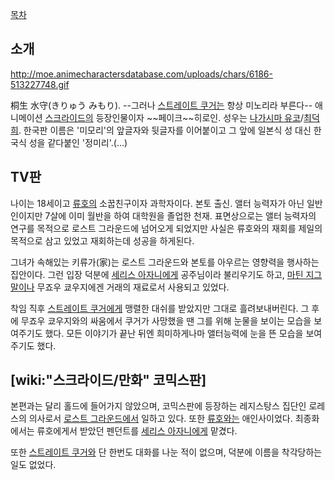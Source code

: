[[목차]]

== 소개 ==
http://moe.animecharactersdatabase.com/uploads/chars/6186-513227748.gif

桐生 水守(きりゅう みもり). --그러나 [[스트레이트 쿠거]]는 항상 미노리라 부른다-- 애니메이션 [[스크라이드]]의 등장인물이자 ~~페이크~~히로인. 성우는 [[나가시마 유코]]/[[최덕희]]. 한국판 이름은 '미모리'의 앞글자와 뒷글자를 이어붙이고 그 앞에 일본식 성 대신 한국식 성을 같다붙인 '정미리'.(...)

== TV판 ==
나이는 18세이고 [[류호]]의 소꿉친구이자 과학자이다. 본토 출신. 앨터 능력자가 아닌 일반인이지만 7살에 이미 월반을 하여 대학원을 졸업한 천재. 표면상으로는 앨터 능력자의 연구를 목적으로 로스트 그라운드에 넘어오게 되었지만 사실은 류호와의 재회를 제일의 목적으로 삼고 있었고 재회하는데 성공을 하게된다.

그녀가 속해있는 키류가(家)는 로스트 그라운드와 본토를 아우르는 영향력을 행사하는 집안이다. 그런 입장 덕분에 [[세리스 아자니]]에게 공주님이라 불리우기도 하고, [[마틴 지그말]]이나 무죠우 쿄우지에겐 거래의 재료로서 사용되고 있었다.

착임 직후 [[스트레이트 쿠거]]에게 맹렬한 대쉬를 받았지만 그대로 흘려보내버린다. 그 후에 무죠우 쿄우지와의 싸움에서 쿠거가 사망했을 땐 그를 위해 눈물을 보이는 모습을 보여주기도 했다. 모든 이야기가 끝난 뒤엔 희미하게나마 앨터능력에 눈을 뜬 모습을 보여주기도 했다.

== [wiki:"스크라이드/만화" 코믹스판] ==
본편과는 달리 홀드에 들어가지 않았으며, 코믹스판에 등장하는 레지스탕스 집단인 로레스의 의사로서 [[로스트 그라운드]]에서 일하고 있다. 또한 [[류호]]와는 애인사이었다. 최종화에서는 류호에게서 받았던 펜던트를 [[세리스 아자니]]에게 맡겼다. 

또한 [[스트레이트 쿠거]]와 단 한번도 대화를 나눈 적이 없으며, 덕분에 이름을 착각당하는 일도 없었다.
